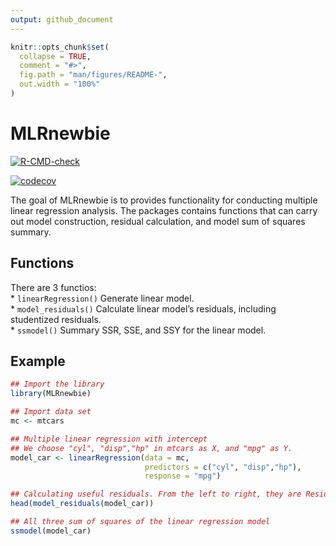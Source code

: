 ```yaml
---
output: github_document
---
```


```r
knitr::opts_chunk$set(
  collapse = TRUE,
  comment = "#>",
  fig.path = "man/figures/README-",
  out.width = "100%"
)
```

# MLRnewbie

<!-- badges: start -->

[![R-CMD-check](https://github.com/AmIACommonGuy/MLRnewbie/workflows/R-CMD-check/badge.svg)](https://github.com/AmIACommonGuy/MLRnewbie/actions)

[![codecov](https://codecov.io/gh/AmIACommonGuy/MLRnewbie/branch/main/graph/badge.svg?token=P9T8UX5W02)](https://codecov.io/gh/AmIACommonGuy/MLRnewbie)
<!-- badges: end -->

The goal of MLRnewbie is to provides functionality for conducting multiple linear regression analysis. The packages contains functions that can carry out model construction, residual calculation, and model sum of squares summary.

## Functions
There are 3 functios:  
* `linearRegression()` Generate linear model.  
* `model_residuals()` Calculate linear model's residuals, including studentized residuals.  
* `ssmodel()` Summary SSR, SSE, and SSY for the linear model. 

## Example
```r
## Import the library
library(MLRnewbie)

## Import data set
mc <- mtcars
```

```r
## Multiple linear regression with intercept
## We choose "cyl", "disp","hp" in mtcars as X, and "mpg" as Y.
model_car <- linearRegression(data = mc, 
                              predictors = c("cyl", "disp","hp"),
                              response = "mpg")
```

```r
## Calculating useful residuals. From the left to right, they are Residual, Std_Residual, and Studentized_Residual.
head(model_residuals(model_car))
```

```r
## All three sum of squares of the linear regression model
ssmodel(model_car)
```





